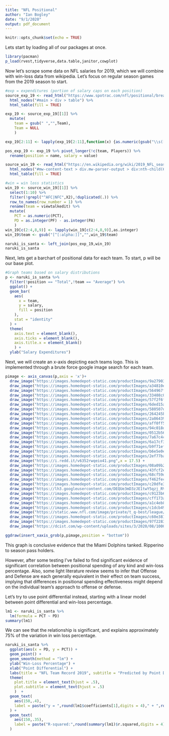 ```yaml
---
title: "NFL Positional"
author: "Ian Bogley"
date: "9/1/2020"
output: pdf_document
---
```


```r
knitr::opts_chunk$set(echo = TRUE)
```

Lets start by loading all of our packages at once.
```r
library(pacman)
p_load(rvest,tidyverse,data.table,janitor,cowplot)
```

Now let's scrape some data on NFL salaries for 2019, which we will combine with win-loss data from wikipedia. Let's focus on regular season games from the 2019 season to start.
```r
#exp = expenditures (portion of salary caps on each position)
source_exp_19 <- read_html("https://www.spotrac.com/nfl/positional/breakdown/2019/") %>%
  html_nodes("#main > div > table") %>%
  html_table(fill = TRUE)

exp_19 <- source_exp_19[[1]] %>%
  mutate(
    team = gsub(" ","",Team),
    Team = NULL
    )

exp_19[2:11] <- lapply(exp_19[2:11],function(x) {as.numeric(gsub("\\s([0-9]+).[0-9]M","",x))})

pos_exp_19 <- exp_19 %>% pivot_longer(!c(team, Players)) %>%
  rename(position = name, salary = value)

source_win_19 <- read_html("https://en.wikipedia.org/wiki/2019_NFL_season") %>%
  html_nodes("#mw-content-text > div.mw-parser-output > div:nth-child(68) > table") %>%
  html_table(fill = TRUE)

#win = win loss statistics
win_19 <- source_win_19[[1]] %>%
  select(1:10) %>%
  filter(!grepl("^AFC|NFC",X2),!duplicated(.)) %>%
  row_to_names(row_number = 1) %>%
  rename(team = viewtalkedit) %>%
  mutate(
    PCT = as.numeric(PCT),
    PD = as.integer(PF) - as.integer(PA)
    )
win_19[c(2:4,8,9)] <- lapply(win_19[c(2:4,8,9)],as.integer)
win_19$team <- gsub("[^[:alpha:]]","",win_19$team)

naruki_is_santa <- left_join(pos_exp_19,win_19)
naruki_is_santa
```

Next, lets get a barchart of positional data for each team. To start, p will be our base plot.
```r
#Graph teams based on salary distributions
p <- naruki_is_santa %>%
  filter(!position == "Total",!team == "Average") %>%
  ggplot() +
  geom_bar(
    aes(
      x = team,
      y = salary,
      fill = position
    ),
    stat = "identity"
  ) +
  theme(
    axis.text = element_blank(),
    axis.ticks = element_blank(),
    axis.title.x = element_blank()
    ) +
  ylab("Salary Expenditures")
```

Next, we will create an x-axis depicting each teams logo. This is implemented through a brute force google image search for each team.
```r
pimage <- axis_canvas(p,axis = 'x')+
  draw_image("https://images.homedepot-static.com/productImages/9a279032-674f-42f9-84c7-d4929ebda81f/svn/red-applied-icon-wall-decals-nfop0103-64_1000.jpg",x = .5) +
  draw_image("https://images.homedepot-static.com/productImages/a34810e9-b5dc-44ca-8bda-269968737c69/svn/red-applied-icon-wall-decals-nfop0203-64_1000.jpg",x = 1.5) +
  draw_image("https://images.homedepot-static.com/productImages/564967f1-8f54-4c5c-8b94-22a254ee2e46/svn/purple-applied-icon-wall-decals-nfop0303-64_600.jpg",x = 2.5) +
  draw_image("https://images.homedepot-static.com/productImages/33408c06-da2c-49ca-8155-9b9342dbb992/svn/blue-applied-icon-wall-decals-nfop0401-64_600.jpg",x = 3.5) +
  draw_image("https://images.homedepot-static.com/productImages/57f2f6fe-e452-44c1-987e-e16b4615720a/svn/black-applied-icon-wall-decals-nfop0503-64_1000.jpg",x = 4.5) +
  draw_image("https://images.homedepot-static.com/productImages/6ded15a8-56db-4b7a-b862-959c328734dc/svn/orange-applied-icon-wall-decals-nfop0603-64_1000.jpg",x = 5.5) +
  draw_image("https://images.homedepot-static.com/productImages/580507d4-cdb0-41bf-aee3-5984b521f25a/svn/orange-applied-icon-wall-decals-nfop0703-64_600.jpg",x = 6.5) +
  draw_image("https://images.homedepot-static.com/productImages/264245be-4a33-45e0-8f74-26ba1953d18e/svn/orange-applied-icon-wall-decals-nfoh0803-64_600.jpg",x = 7.5) +
  draw_image("https://images.homedepot-static.com/productImages/2a86439a-a344-40e2-8f67-c141112adfec/svn/blue-applied-icon-wall-decals-nfop0903-64_1000.jpg",x = 8.5) +
  draw_image("https://images.homedepot-static.com/productImages/aff0ff58-54e4-4bbd-9649-e3d764e2968b/svn/white-applied-icon-wall-decals-nfop1003-64_1000.jpg",x = 9.5) +
  draw_image("https://images.homedepot-static.com/productImages/94c018d8-0231-4d33-89e8-939d1c90b287/svn/blue-applied-icon-wall-decals-nfop1103-64_1000.jpg",x = 10.5) +
  draw_image("https://images.homedepot-static.com/productImages/0512b56e-853e-460c-ae32-db03fd897656/svn/green-applied-icon-wall-decals-nfop1203-64_600.jpg",x = 11.5) +
  draw_image("https://images.homedepot-static.com/productImages/7a67c4c6-8406-42e5-8c3b-00992d35937b/svn/blue-applied-icon-wall-decals-nfop1303-64_600.jpg",x = 12.5) +
  draw_image("https://images.homedepot-static.com/productImages/6a17cf30-9813-4d92-b266-7c8c7839faf0/svn/blue-applied-icon-wall-decals-nfop1403-64_1000.jpg",x = 13.5) +
  draw_image("https://images.homedepot-static.com/productImages/b9f71ef3-a8ed-402f-bd93-6e96e3cf49bb/svn/teal-applied-icon-wall-decals-nfop1501-64_600.jpg",x = 14.5) +
  draw_image("https://images.homedepot-static.com/productImages/b6e5e0e3-a321-4077-817e-a0b57c9060be/svn/red-applied-icon-wall-decals-nfop1603-64_600.jpg",x = 15.5) +
  draw_image("https://images.homedepot-static.com/productImages/2ef77bab-3c58-444a-a9ca-8220ded1c117/svn/yellow-applied-icon-wall-decals-nfop2703-64_1000.jpg",x = 16.5) +
  draw_image("https://i.redd.it/v6352rwqeio41.png",x = 17.5) +
  draw_image("https://images.homedepot-static.com/productImages/08a09b25-a938-4318-b5c9-dcffeebc9f05/svn/teal-applied-icon-wall-decals-nfop1803-64_1000.jpg",x = 18.5) +
  draw_image("https://images.homedepot-static.com/productImages/43fcf2e8-c5e4-46ef-b122-259b33a18eb9/svn/purple-applied-icon-wall-decals-nfop1901-64_1000.jpg",x = 19.5) +
  draw_image("https://images.homedepot-static.com/productImages/68cf59da-b0d0-4a4d-8eb1-435aea230076/svn/blue-applied-icon-wall-decals-nfop2003-64_1000.jpg",x = 20.5) +
  draw_image("https://images.homedepot-static.com/productImages/f462fece-17b6-4e62-8575-3b12afcbbb80/svn/gold-applied-icon-wall-decals-nfop2103-64_1000.jpg",x = 21.5) +
  draw_image("https://images.homedepot-static.com/productImages/c20dfe37-4f3b-45e9-9364-fc42158a94a6/svn/blue-applied-icon-wall-decals-nfop2203-64_1000.jpg",x = 22.5) +
  draw_image("https://lh3.googleusercontent.com/DEQUe3mD3zJE1twY5qzj_RVcSIeQttdCkU7LTttJPmLmcIEgzeFtACufYf7FK8p0FPE",x = 23.5) +
  draw_image("https://images.homedepot-static.com/productImages/c9123b60-dfbb-4171-a1db-f018f6b4202e/svn/team-adventure-furniture-wall-signs-n0843-oak-64_1000.jpg",x = 24.5) +
  draw_image("https://images.homedepot-static.com/productImages/cff173a6-a461-4a47-b3d2-ec0847e96816/svn/white-applied-icon-wall-decals-nfop2503-64_1000.jpg",x = 25.5) +
  draw_image("https://images.homedepot-static.com/productImages/a1c4eb83-bc86-42f7-b13f-a70acea100c9/svn/white-applied-icon-wall-decals-nfop2603-64_1000.jpg",x = 26.5) +
  draw_image("https://images.homedepot-static.com/productImages/c1dcb492-0334-4a3a-9799-8704f1c3d206/svn/blue-applied-icon-wall-decals-nfop2903-64_600.jpg",x = 27.5) +
  draw_image("https://static.www.nfl.com/image/private/t_q-best/league/dxibuyxbk0b9ua5ih9hn",x = 28.5) +
  draw_image("https://images.homedepot-static.com/productImages/c60e3818-fb32-4298-a6a1-76a6099619d9/svn/red-applied-icon-wall-decals-nfop3003-64_600.jpg",x = 29.5) +
  draw_image("https://images.homedepot-static.com/productImages/97f22836-ccd1-4b42-a050-308eea5e6929/svn/blue-applied-icon-wall-decals-nfop3103-64_1000.jpg",x = 30.5) +
  draw_image("https://dcist.com/wp-content/uploads/sites/3/2020/08/1000px-Washington_football_team_wlogo.svg_-900x900.png",x = 31.5)
```

```r
ggdraw(insert_xaxis_grob(p,pimage,position = "bottom"))
```

This graph is conclusive evidence that the Miami Dolphins tanked. Ripperino to season pass holders.

However, after some testing I've failed to find significant evidence of significant correlation between positional spending of any kind and win-loss percentage. Also, some light literature review seems to infer that Offense and Defense are each generally equivalent in their effect on team success, implying that differences in positional spending effectiveness might depend on the individual team's approach to offense or defense.

Let's try to use point differential instead, starting with a linear model between point differential and win-loss percentage.

```r
lm1 <- naruki_is_santa %>%
  lm(formula = PCT ~ PD)
summary(lm1)
```

We can see that the relationship is significant, and explains approximately 75% of the variation in win loss percentage.

```r
naruki_is_santa %>%
  ggplot(aes(x = PD, y = PCT)) +
  geom_point() +
  geom_smooth(method = "lm") +
  ylab("Win-Loss Percentage") +
  xlab("Point Differential") +
  labs(title = "NFL Team Record 2019", subtitle = "Predicted by Point Differential") +
  theme(
    plot.title = element_text(hjust = .5),
    plot.subtitle = element_text(hjust = .5)
    )  +
  geom_text(
    aes(150,.4),
    label = paste("y = ",round(lm1$coefficients[1],digits = 4)," + ",round(lm1$coefficients[2],digits = 4),"x")
  ) +
  geom_text(
    aes(150,.35),
    label = paste("R-squared:",round(summary(lm1)$r.squared,digits = 4))
  )
```
